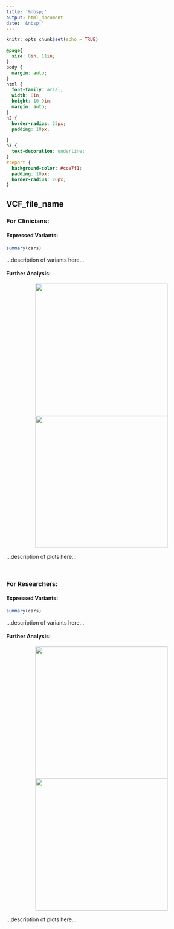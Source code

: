 ```yaml
---
title: '&nbsp;'
output: html_document
date: '&nbsp;'
---
```


```r
knitr::opts_chunk$set(echo = TRUE)
```

```css
@page{
  size: 8in, 11in;
}
body {
  margin: auto;
}
html {
  font-family: arial;
  width: 8in;
  height: 10.9in;
  margin: auto;
}
h2 {
  border-radius: 25px;
  padding: 10px;

}
h3 {
  text-decoration: underline;
}
#report {
  background-color: #cce7f1;
  padding: 10px;
  border-radius: 20px;
}

```
<h2 style="text-align:left;">
    VCF_file_name
</h2>

<div id = "report">
### For Clinicians:

#### Expressed Variants:

<!-- insert PNG of expressed variants here -->
```r
summary(cars)
```
...description of variants here...
<!-- topmost pathways associated with the genes -->
<!-- which pathway is overrepresented -->
<!-- split into 2 parts, snvs + indels, structural variants -->

#### Further Analysis:
<!-- insert PNGs of relevant plots here, add descriptions if needed -->
<!-- gene pathway + common pathway + optional flowchart -->
<!-- one figure at a time, labelled A/B/etc, comments:  -->
<center>
![](try.png){width=350px} ![](try.png){width=350px}
<!-- insert 2 figures for structural variance (Jason + Ankita) -->
<!-- add description here -->
</center>
...description of plots here...
</div>
\

<div id = "report">
<h3> For Researchers: </h3>
<h4> Expressed Variants: </h4>

```r
summary(cars)
```
...description of variants here...
<!-- insert table of top structural variants -->
<!-- insert table of top coding variants -->

#### Further Analysis:
<!-- insert PNGs of relevant plots here, add descriptions if needed -->
<center>
![](try.png){width=350px} ![](try.png){width=350px}
<!-- insert distribution of coding variants-->
<!-- insert flowchart -->
<!-- insert distribution of FATHMM prediction -->
<!-- insert distribution of tissue and tumor w/in file -->
</center>
...description of plots here...

</div>
